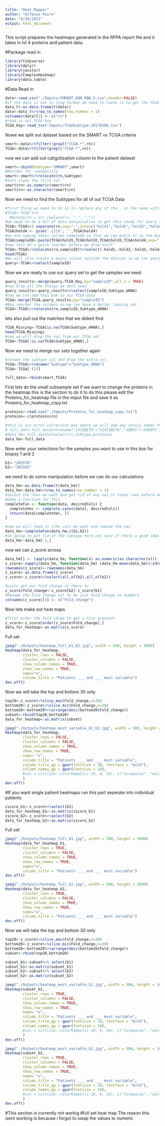 ---
title: "Heat_Mapper"
author: "Alfonso Poire"
date: "6/24/2021"
output: html_document
---
This script prepares the heatmaps generated in the RPPA report file and it takes in lvl 4 proteins and patient data. 

#Package read in 
```{r, messages=FALSE}
library(tidyverse)
library(dplyr)
library(janitor)
library(ComplexHeatmap)
library(data.table)
```
#Data Read in 
```{r,message=False}
data<-read.csv("./Imputs/SMMART_EBN_RBN_5.csv",header=FALSE)
#if the data is not in ling format we need to roate it to get the TCGA groups labled
data_t<-as.data.frame(t(data))
data<-data_t%>%row_to_names(row_number = 1)
colnames(data)[1] <- c("rn")
#read in out TCGA Key
TCGA_Key<-read_tsv("Imputs/TCGASubtype.20170308.tsv")
```
Nowe we split out dataset based on the SMART vs TCGA criteria
```{r}
smart<-data%>%filter(!grepl("TCGA-*",rn))
TCGA<-data%>%filter(grepl("TCGA-*",rn))

```
now we can add out catigotization column to the patient dataset 
```{r}
smart<-cbind(Subtype="SMMART",smart)
#Reorder for readability 
smart<-smart%>%relocate(rn,Subtype)
#lets clean the first col 
smart$rn<-as.numeric(smart$rn)
smart$rn<-as.character(smart$rn)
```

Now we need to find the Subtypes for all of out TCGA Data
```{r}
#first thing we need to do is to replace any of the . in the name with - because that matches our key
#TCGA<-TCGA %>% 
  #mutate(rn = str_replace(rn, ".", "-"))
#we need to do a bit of data manipulation to get this ready for query so we will make a bunch of hold columns that we will later delete 
TCGA<-TCGA%>% separate(rn,sep="-",into=c("hold1","hold2","hold3","hold4","hold5"),extra="merge",remove=FALSE)
TCGA$hold4 <- gsub('.{1}$', '',TCGA$hold4)
#we are naming theis column sampleID so that we can match it to the key set later
TCGA$sampleID<-paste(TCGA$hold1,TCGA$hold2,TCGA$hold3,TCGA$hold4,sep="-")
#now lets do a quick reorder before we drop stuff 
TCGA<-TCGA%>%relocate(rn,sampleID)%>%select(-hold1,-hold2,-hold3,-hold4,-hold5)
head(TCGA)
#We will also create a query column outside the dataset so we can query our other data wth a single column
query<-TCGA%>%select(sampleID)
```
Now we are ready to use our query set to get the samples we need 
```{r}
query_results<-merge(query,TCGA_Key,by="sampleID",all.x = TRUE)
#now drop all the things we dont need
query_results<-query_results%>%select(sampleID,Subtype_mRNA)
#now we can add this bak to our TCGA Data
TCGA<-merge(TCGA,query_results,by="sampleID")
#Now reorder the columns so we can have a better looking set
TCGA<-TCGA%>%relocate(rn,sampleID,Subtype_mRNA)

```

lets also pull out the matches that we dident find 
```{r}
TCGA_Missing<-TCGA[is.na(TCGA$Subtype_mRNA),]
head(TCGA_Missing)
#now we will drop the nas from our TCGA set
TCGA<-TCGA[!is.na(TCGA$Subtype_mRNA),]
```
Now we need to merge our sets together again
```{r}
#rename the subtype col and drop the extra col 
TCGA<-TCGA%>%rename("Subtype"="Subtype_mRNA")
TCGA<-TCGA[-(2)]

full_data<-rbind(smart,TCGA)
```


First lets do the small subsample set
if we want to change the proteins in the heatmap this is the section to do it to do this please edit the Proteins_for_heatmap file in the imput file and save it as Proteins_for_heatmap_copy.txt
```{r}
proteins<-read.csv("./Imputs/Proteins_for_heatmap_copy.txt")
proteins<-c(proteins$rn)
```


```{r}
#this is our error correction box where we will add any unruly names that need to be fixed
# full_dat<-full_data%>%rename("1433BETA"="X1433BETA","4EBP1"="X4EBP1","4EBP1_pS65"="X4EBP1_pS65","53BP1"="X53BP1")
#data_hm<-full_data%>%select(rn,Subtype,proteins)
data_hm<-full_data
```
Now enter your selections for the samples you want to use in this box for biopsy 1 and 2 
```{r}
b1<-"265578"
b2<-"303183"
```
we need to do some manipulation before we can do our calculations 
```{r}
data_hm<-as.data.frame(t(data_hm))
data_hm<-data_hm%>%row_to_names(row_number = 1)
#select the rows we want and get rid of any nas in thoes rows before we z score 
#make a function for this 
completeFun <- function(data, desiredCols) {
  completeVec <- complete.cases(data[, desiredCols])
  return(data[completeVec, ])
}

#now we will feed it ithe cols we want and remove the nas
data_hm<-completeFun(data_hm,c(b1,b2))
#im going to get rid of the subtype here not sure if thats a good idea perhaps we could ad it back in later but it seems unnecessary 
data_hm<-data_hm[-1,]
```
now we can z_score across
```{r}
data_hm[] <- lapply(data_hm, function(x) as.numeric(as.character(x)))
z_score<-sapply(data_hm, function(data_hm) (data_hm-mean(data_hm))/sd(data_hm))
rownames(z_score)<-rownames(data_hm)
z_score<-as.data.frame(z_score)
z_score<-z_score%>%select(all_of(b1),all_of(b2))
```

```{r}
#Lests get our fold change in there to 
z_score$fold_change<-z_score[b2]-z_score[b1]
#Rename the fold change col to be just fold change no mumbers 
colnames(z_score)[3] <- c("Fold_change")
```

Now lets make out heat maps 
```{r}
#first order the fold chnge to get a nice gradient 
z_score<-z_score[order(z_score$Fold_change),]
data_for_heatmap<-as.matrix(z_score)
```
Full set
```{r}
jpeg("./Outputs/heatmap_full_b1_b2.jpg", width = 500, height = 5000)
Heatmap(data_for_heatmap, 
        cluster_rows = FALSE,
        cluster_columns = FALSE, 
        show_column_names = TRUE, 
        show_row_names = TRUE,
        name="x",
        column_title = "Patients ___ and ___ most variable")
dev.off()

```
Now we will take the top and bottom 30 only 
```{r}
top20<-z_score%>%slice_max(Fold_change,n=30)
bottom20<-z_score%>%slice_min(Fold_change,n=30)
bottom20<-bottom20%>%arrange(desc(bottom20$Fold_change))
subset<-rbind(top20,bottom20)
data_for_heatmap<-as.matrix(subset)
```
```{r}
jpeg("./Outputs/heatmap_most_variable_b1_b2.jpg", width = 500, height = 1000)
Heatmap(data_for_heatmap, 
        cluster_rows = FALSE,
        cluster_columns = FALSE, 
        show_column_names = TRUE, 
        show_row_names = TRUE,
        name= "x",
        column_title = "Patients ___ and ___ most variable",
        column_title_gp = gpar(fontsize = 20, fontface = "bold"),
        column_names_gp = gpar(fontsize = 18),
        #col = circlize::colorRamp2(c(-10, 0, 10), c("turquoise", "white","maroon" ))
        )
dev.off()

```
#If you want single patient heatmaps run this part 
seperate into individual patients 
```{r}
zscore_b1<-z_score%>%select(b1)
data_for_heatmap_b1<-as.matrix(zscore_b1)
zscore_b2<-z_score%>%select(b2)
data_for_heatmap_b2<-as.matrix(zscore_b2)
```

Full set
```{r}
jpeg("./Outputs/heatmap_full_b1.jpg", width = 500, height = 5000)
Heatmap(data_for_heatmap_b1, 
        cluster_rows = TRUE,
        cluster_columns = FALSE, 
        show_column_names = TRUE, 
        show_row_names = TRUE,
        name="x",
        column_title = "Patients ___ and ___ most variable")
dev.off()

jpeg("./Outputs/heatmap_full_b2.jpg", width = 500, height = 5000)
Heatmap(data_for_heatmap_b2, 
        cluster_rows = TRUE,
        cluster_columns = FALSE, 
        show_column_names = TRUE, 
        show_row_names = TRUE,
        name="x",
        column_title = "Patients ___ and ___ most variable")
dev.off()

```
Now we will take the top and bottom 30 only 
```{r}
top20<-z_score%>%slice_max(Fold_change,n=30)
bottom20<-z_score%>%slice_min(Fold_change,n=30)
bottom20<-bottom20%>%arrange(desc(bottom20$Fold_change))
subset<-rbind(top20,bottom20)

subset_b1<-subset%>% select(b1)
subset_b1<-as.matrix(subset_b1)
subset_b2<-subset%>% select(b2)
subset_b2<-as.matrix(subset_b2)

```
```{r}
jpeg("./Outputs/heatmap_most_variable_b1.jpg", width = 500, height = 1000)
Heatmap(subset_b1,
        cluster_rows = TRUE,
        cluster_columns = FALSE, 
        show_column_names = TRUE, 
        show_row_names = TRUE,
        name= "x",
        column_title = "Patients ___ and ___ most variable",
        column_title_gp = gpar(fontsize = 20, fontface = "bold"),
        column_names_gp = gpar(fontsize = 18),
        #col = circlize::colorRamp2(c(-10, 0, 10), c("turquoise", "white","maroon" ))
        )
dev.off()

jpeg("./Outputs/heatmap_most_variable_b2.jpg", width = 500, height = 1000)
Heatmap(subset_b2,
        cluster_rows = TRUE,
        cluster_columns = FALSE, 
        show_column_names = TRUE, 
        show_row_names = TRUE,
        name= "x",
        column_title = "Patients ___ and ___ most variable",
        column_title_gp = gpar(fontsize = 20, fontface = "bold"),
        column_names_gp = gpar(fontsize = 18),
        #col = circlize::colorRamp2(c(-10, 0, 10), c("turquoise", "white","maroon" ))
        )
dev.off()

```

#This section is currently not workig 
#full set heat map 
The reason this isent working is because i forgot to swap the values to numeric 


<!-- we are going to add a column to denote our samples of intrest -->
<!-- ```{r} -->
<!-- full_data<-full_data %>%mutate(ID = if_else(rn == b1,"b1", ifelse(rn==b2,"b2","SMMART"))) -->
<!-- full_data<-full_data[!is.na(full_data$rn),] -->
<!-- ``` -->

<!-- ```{r} -->

<!-- data_full_hm <- full_data[,-1] -->

<!-- rownames(data_full_hm) <- full_data[,1] -->

<!-- data_full_hm<-data_full_hm%>% arrange(Subtype) -->
<!-- #Get rid of all rows containing more than 50% NA aVAlue this can be changed -->
<!-- data_full_hm<-data_full_hm[, which(colMeans(!is.na(data_full_hm)) > 0.1)] -->
<!-- ``` -->
<!-- Seperate into SMART and TCGA cohorts -->
<!-- ```{r} -->
<!-- Full_SMMART<-data_full_hm%>%filter(Subtype=="SMMART") -->
<!-- Full_TCGA<-data_full_hm%>%filter(Subtype!="SMMART") -->
<!-- ``` -->



<!-- ```{r} -->
<!-- removeSamples<-Full_SMMART %>% #pull off the other annotation columns -->
<!--   select(-Subtype,-ID) -->
<!-- removeSamples[] <- sapply(removeSamples, as.numeric) -->
<!-- removeSamples<-removeSamples %>% mutate_if(is.numeric, funs(ifelse(is.na(.), 0, .))) -->

<!-- #removeSamples<-removeSamples[, which(colMeans(!is.na(removeSamples)) > 0.1)] -->
<!-- matrix_forHeatMap_SMMART<-as.matrix(removeSamples) #convert to matrix -->

<!-- matrix_forHeatMap_SMMART<-t(matrix_forHeatMap_SMMART) -->

<!-- #row annotation  -->
<!-- #this set-up is specific for the ComplexHeatmap package -->

<!-- row_ha = HeatmapAnnotation(sampleID = Full_SMMART$ID,col = list(bar = c("b1" = "red", "b2" = "green", "SMMART" = "Black"))) -->
<!-- ``` -->
<!-- Lets sepera -->
<!-- ```{r} -->
<!-- jpeg("./Outputs/big_Smmart.png", width =  2000, height = 3500) -->
<!-- Heatmap(matrix_forHeatMap_SMMART,  -->
<!--         cluster_rows =TRUE, -->
<!--         cluster_columns = TRUE,  -->
<!--         show_column_names = FALSE,  -->
<!--         show_row_names = TRUE, -->
<!--         name= "DMSO adjusted Log2 value", -->
<!--         top_annotation = row_ha, -->
<!--         ) -->
<!-- dev.off() -->
<!-- ``` -->
<!-- ```{r} -->
<!-- removeSamples<-Full_TCGA %>% #pull off the other annotation columns -->
<!--   select(-Subtype,-ID) -->
<!-- removeSamples[] <- sapply(removeSamples, as.numeric) -->
<!-- removeSamples<-removeSamples %>% mutate_if(is.numeric, funs(ifelse(is.na(.), 0, .))) -->

<!-- #removeSamples<-removeSamples[, which(colMeans(!is.na(removeSamples)) > 0.1)] -->
<!-- matrix_forHeatMap_TCGA<-as.matrix(removeSamples) #convert to matrix -->

<!-- matrix_forHeatMap_TCGA<-t(matrix_forHeatMap_TCGA) -->

<!-- #row annotation  -->
<!-- #this set-up is specific for the ComplexHeatmap package -->

<!-- row_ha = HeatmapAnnotation(sampleID = Full_TCGA$ID,col = list(bar = c("b1" = "red", "b2" = "green", "SMMART" = "Black"))) -->
<!-- ``` -->
<!-- Lets sepera -->
<!-- ```{r} -->
<!-- jpeg("./Outputs/big_TCGA.png", width =  2000, height = 4500) -->
<!-- Heatmap(matrix_forHeatMap_TCGA,  -->
<!--         cluster_rows =TRUE, -->
<!--         cluster_columns = TRUE,  -->
<!--         show_column_names = FALSE,  -->
<!--         show_row_names = TRUE, -->
<!--         name= "DMSO adjusted Log2 value", -->
<!--         top_annotation = row_ha, -->
<!--         ) -->
<!-- dev.off() -->
<!-- ``` -->

<!-- FUll heatmaps top 30  -->
<!-- ```{r} -->

<!-- subset<-cbind(proteins = rownames(subset), subset) -->
<!-- rownames(subset) <- 1:nrow(subset) -->
<!-- ``` -->

<!-- ```{r} -->
<!-- SMMART_60v<-as.data.frame(matrix_forHeatMap_SMMART) -->
<!-- SMMART_60v <- cbind(proteins = rownames(SMMART_60v), SMMART_60v) -->
<!-- rownames(SMMART_60v) <- 1:nrow(SMMART_60v) -->

<!-- SMMART_60v<-SMMART_60v%>%filter(proteins %in% subset$proteins) -->
<!-- hold <- SMMART_60v[-1] -->
<!-- row.names(hold) <- SMMART_60v$proteins -->
<!-- SMMART_60v<-hold -->

<!-- SMMART_60v<-as.matrix(SMMART_60v) -->

<!-- row_ha = HeatmapAnnotation(sampleID = Full_SMMART$ID,col = list(bar = c("b1" = "red", "b2" = "green", "SMMART" = "Black"))) -->
<!-- ``` -->
<!-- ```{r} -->
<!-- jpeg("./Outputs/big_SMMART_60v.png", width =  2000, height = 1500) -->
<!-- Heatmap(SMMART_60v,  -->
<!--         cluster_rows =TRUE, -->
<!--         cluster_columns = FALSE,  -->
<!--         show_column_names = FALSE,  -->
<!--         show_row_names = TRUE, -->
<!--         name= "DMSO adjusted Log2 value", -->
<!--         top_annotation = row_ha, -->
<!--         ) -->
<!-- dev.off() -->
<!-- ``` -->

<!-- ```{r} -->

<!-- TCGA_60v<-as.data.frame(matrix_forHeatMap_TCGA) -->
<!-- TCGA_60v<- cbind(proteins = rownames(TCGA_60v), TCGA_60v) -->
<!-- rownames(TCGA_60v) <- 1:nrow(TCGA_60v) -->

<!-- TCGA_60v<-TCGA_60v%>%filter(proteins %in% subset$proteins) -->
<!-- hold <- TCGA_60v[-1] -->
<!-- row.names(hold) <- TCGA_60v$proteins -->
<!-- TCGA_60v<-hold -->

<!-- TCGA_60v<-as.matrix(TCGA_60v) -->

<!-- row_ha = HeatmapAnnotation(sampleID = Full_TCGA$ID,col = list(bar = c("b1" = "red", "b2" = "green", "SMMART" = "Black"))) -->
<!-- ``` -->

<!-- ```{r} -->
<!-- jpeg("./Outputs/big_TCGA60v.png", width =  2000, height = 1500) -->
<!-- Heatmap(TCGA_60v,  -->
<!--         cluster_rows =TRUE, -->
<!--         cluster_columns = TRUE,  -->
<!--         show_column_names = FALSE,  -->
<!--         show_row_names = TRUE, -->
<!--         name= "DMSO adjusted Log2 value", -->
<!--         top_annotation = row_ha, -->
<!--         ) -->
<!-- dev.off() -->
<!-- ``` -->